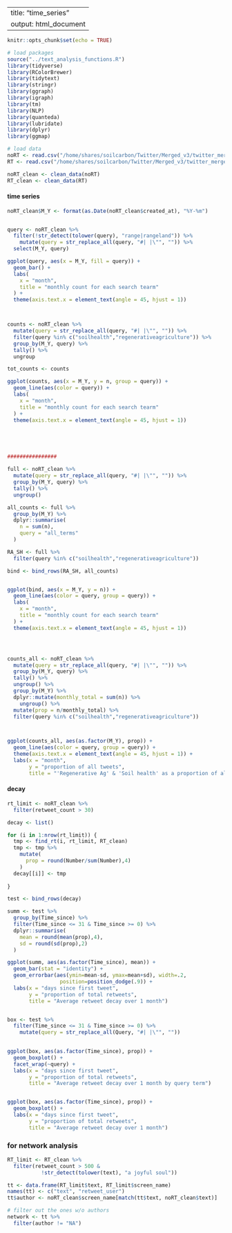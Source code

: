 ----
title: "time_series"
output: html_document
---

```r
knitr::opts_chunk$set(echo = TRUE)
```



```r
# load packages
source("../text_analysis_functions.R")
library(tidyverse)
library(RColorBrewer)
library(tidytext)
library(stringr)
library(ggraph)
library(igraph)
library(tm)
library(NLP)
library(quanteda)
library(lubridate)
library(dplyr)
library(ggmap)

# load data
noRT <- read.csv("/home/shares/soilcarbon/Twitter/Merged_v3/twitter_merged_noRT_v3.csv", stringsAsFactors = FALSE)
RT <- read.csv("/home/shares/soilcarbon/Twitter/Merged_v3/twitter_merged_v3.csv",stringsAsFactors = FALSE)
```

```r
noRT_clean <- clean_data(noRT)
RT_clean <- clean_data(RT)
```

#### time series
```r
noRT_clean$M_Y <- format(as.Date(noRT_clean$created_at), "%Y-%m")


query <- noRT_clean %>% 
  filter(!str_detect(tolower(query), "range|rangeland")) %>% 
    mutate(query = str_replace_all(query, "#| |\"", "")) %>% 
  select(M_Y, query)

ggplot(query, aes(x = M_Y, fill = query)) +
  geom_bar() +
  labs(
    x = "month",
    title = "monthly count for each search tearm"
  ) +
  theme(axis.text.x = element_text(angle = 45, hjust = 1))



counts <- noRT_clean %>% 
  mutate(query = str_replace_all(query, "#| |\"", "")) %>% 
  filter(query %in% c("soilhealth","regenerativeagriculture")) %>% 
  group_by(M_Y, query) %>% 
  tally() %>% 
  ungroup

tot_counts <- counts

ggplot(counts, aes(x = M_Y, y = n, group = query)) +
  geom_line(aes(color = query)) +
  labs(
    x = "month",
    title = "monthly count for each search tearm"
  ) +
  theme(axis.text.x = element_text(angle = 45, hjust = 1))





################

full <- noRT_clean %>% 
  mutate(query = str_replace_all(query, "#| |\"", "")) %>% 
  group_by(M_Y, query) %>% 
  tally() %>% 
  ungroup()

all_counts <- full %>% 
  group_by(M_Y) %>% 
  dplyr::summarise(
    n = sum(n),
    query = "all_terms"
  )

RA_SH <- full %>% 
  filter(query %in% c("soilhealth","regenerativeagriculture"))

bind <- bind_rows(RA_SH, all_counts)


ggplot(bind, aes(x = M_Y, y = n)) +
  geom_line(aes(color = query, group = query)) +
  labs(
    x = "month",
    title = "monthly count for each search tearm"
  ) +
  theme(axis.text.x = element_text(angle = 45, hjust = 1))




counts_all <- noRT_clean %>% 
  mutate(query = str_replace_all(query, "#| |\"", "")) %>% 
  group_by(M_Y, query) %>% 
  tally() %>% 
  ungroup() %>% 
  group_by(M_Y) %>% 
  dplyr::mutate(monthly_total = sum(n)) %>% 
    ungroup() %>% 
  mutate(prop = n/monthly_total) %>% 
  filter(query %in% c("soilhealth","regenerativeagriculture"))



ggplot(counts_all, aes(as.factor(M_Y), prop)) +
  geom_line(aes(color = query, group = query)) +
  theme(axis.text.x = element_text(angle = 45, hjust = 1)) +
  labs(x = "month",
       y = "proportion of all tweets",
       title = "'Regenerative Ag' & 'Soil health' as a proportion of all tweets over time")

```

#### decay
```r

rt_limit <- noRT_clean %>% 
  filter(retweet_count > 30)

decay <- list()

for (i in 1:nrow(rt_limit)) {
  tmp <- find_rt(i, rt_limit, RT_clean)
  tmp <- tmp %>% 
    mutate(
      prop = round(Number/sum(Number),4)
    )
  decay[[i]] <- tmp
  
}

test <- bind_rows(decay)

summ <- test %>% 
  group_by(Time_since) %>% 
  filter(Time_since <= 31 & Time_since >= 0) %>% 
  dplyr::summarise(
    mean = round(mean(prop),4),
    sd = round(sd(prop),2)
  )

ggplot(summ, aes(as.factor(Time_since), mean)) +
  geom_bar(stat = "identity") +
  geom_errorbar(aes(ymin=mean-sd, ymax=mean+sd), width=.2,
                 position=position_dodge(.9)) +
  labs(x = "days since first tweet",
       y = "proportion of total retweets",
       title = "Average retweet decay over 1 month")


box <- test %>% 
  filter(Time_since <= 31 & Time_since >= 0) %>% 
    mutate(query = str_replace_all(Query, "#| |\"", ""))
  

ggplot(box, aes(as.factor(Time_since), prop)) +
  geom_boxplot() +
  facet_wrap(~query) +
  labs(x = "days since first tweet",
       y = "proportion of total retweets",
       title = "Average retweet decay over 1 month by query term")


ggplot(box, aes(as.factor(Time_since), prop)) +
  geom_boxplot() +
  labs(x = "days since first tweet",
       y = "proportion of total retweets",
       title = "Average retweet decay over 1 month")
```



### for network analysis
```r
RT_limit <- RT_clean %>% 
  filter(retweet_count > 500 &
           !str_detect(tolower(text), "a joyful soul"))

tt <- data.frame(RT_limit$text, RT_limit$screen_name)
names(tt) <- c("text", "retweet_user")
tt$author <- noRT_clean$screen_name[match(tt$text, noRT_clean$text)]

# filter out the ones w/o authors
network <- tt %>% 
  filter(author != "NA")

```




